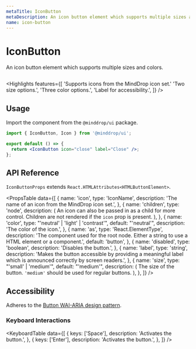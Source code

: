 ```yaml
---
metaTitle: IconButton
metaDescription: An icon button element which supports multiple sizes and colors.
name: icon-button
---
```


# IconButton

<Description>
  An icon button element which supports multiple sizes and colors.
</Description>

<HeroContainer>
  <IconButtonDemo />
</HeroContainer>

```jsx hero template=IconButtonDemo

```

<Highlights
  features={[
    'Supports icons from the MindDrop icon set.'
    'Two size options.',
    'Three color options.',
    'Label for accessibility.',
  ]}
/>

## Usage

Import the component from the `@minddrop/ui` package.

```jsx
import { IconButton, Icon } from '@minddrop/ui';

export default () => {
  return <IconButton icon="close" label="Close" />;
};
```

## API Reference

`IconButtonProps` extends `React.HTMLAttributes<HTMLButtonElement>`.

<PropsTable
  data={[
    {
      name: 'icon',
      type: 'IconName',
      description: 'The name of an icon from the MindDrop icon set.',
    },
    {
      name: 'children',
      type: 'node',
      description: (
        <span>
          An icon can also be passed in as a child for more control.
          Children are not rendered if the <Code>icon</Code> prop is
          present.
        </span>
      ),
    },
    {
      name: 'color',
      type: "'neutral' | 'light' | 'contrast'",
      default: "'neutral'",
      description: 'The color of the icon.',
    },
    {
      name: 'as',
      type: 'React.ElementType',
      description:
        'The component used for the root node. Either a string to use a HTML element or a component.',
      default: 'button',
    },
    {
      name: 'disabled',
      type: 'boolean',
      description: 'Disables the button.',
    },
    {
      name: 'label',
      type: 'string',
      description:
        'Makes the button accessible by providing a meaningful label which is announced correctly by screen readers.',
    },
    {
      name: 'size',
      type: "'small' | 'medium'",
      default: "'medium'",
      description: (
        <span>
          The size of the button. <code>'medium'</code> should be used
          for regular buttons.
        </span>
      ),
    },
  ]}
/>

## Accessibility

Adheres to the [Button WAI-ARIA design pattern](https://www.w3.org/TR/wai-aria-practices-1.2/#button).

### Keyboard Interactions

<KeyboardTable
  data={[
    {
      keys: ['Space'],
      description: 'Activates the button.',
    },
    {
      keys: ['Enter'],
      description: 'Activates the button.',
    },
  ]}
/>
